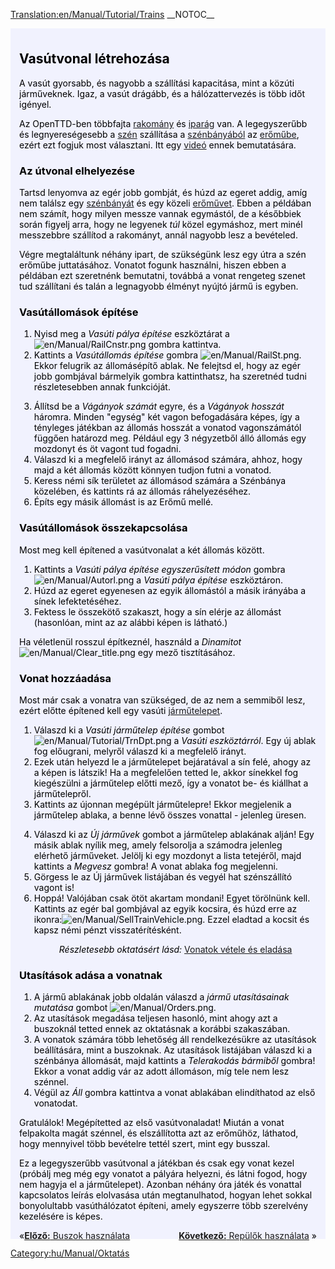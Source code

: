 [[Translation:en/Manual/Tutorial/Trains]]
__NOTOC__
{{en/Tabs|5|3
|hu/Manual/Tutorial/Main Page|1. Játék kezdete<!--
-->|hu/Manual/Tutorial/Buszok|2. Buszok<!--
-->|hu/Manual/Tutorial/Vonatok|3. Vonatok<!--
-->|hu/Manual/Tutorial/Repülők|4. Repülők<!--
-->|hu/Manual/Tutorial/Következtetések|5. Következtetések}}
<div style="padding:.5em 1em 1em 1em; border-top:none; background-color:#f1f2fe; color:#000;">
{{hu/Manual/Tutorial/Oktatás}}
==Vasútvonal létrehozása==
A vasút gyorsabb, és nagyobb a szállítási kapacitása, mint a közúti járműveknek. Igaz, a vasút drágább, és a hálózattervezés is több időt igényel.

Az OpenTTD-ben többfajta [[hu/Manual/Rakomány|rakomány]] és [[hu/Manual/Gazdasági épületek|iparág]] van. A legegyszerűbb és legnyereségesebb a [[hu/Manual/Base Set/Cargos/Szén|szén]] szállítása a [[hu/Manual/Base Set/Industries/Szénbánya|szénbányából]] az [[hu/Manual/Base Set/Industries/Erőmű|erőműbe]], ezért ezt fogjuk most választani. Itt egy [http://www.cs.helsinki.fi/u/ihonkone/ottd_tut.ogg videó] ennek bemutatására.

===Az útvonal elhelyezése===
Tartsd lenyomva az egér jobb gombját, és húzd az egeret addig, amíg nem találsz egy [[hu/Manual/Base Set/Industries/Szénbánya|szénbányát]] és egy közeli [[hu/Manual/Base Set/Industries/Erőmű|erőművet]]. Ebben a példában nem számít, hogy milyen messze vannak egymástól, de a későbbiek során figyelj arra, hogy ne legyenek ''túl'' közel egymáshoz, mert minél messzebbre szállítod a rakományt, annál nagyobb lesz a bevételed.
{{en/Phototable|[[File:en/Manual/Tutorial/Tutorial1.png|400px]]|Erőmű egy közeli szénbányával.|none}}

Végre megtaláltunk néhány ipart, de szükségünk lesz egy útra a szén erőműbe juttatásához. Vonatot fogunk használni, hiszen ebben a példában ezt szeretnénk bemutatni, továbbá a vonat rengeteg szenet tud szállítani és talán a legnagyobb élményt nyújtó jármű is egyben.

===Vasútállomások építése===
{{en/Phototable|[[File:hu/Manual/Railroad Construction.png]]|Normál vasút építése eszköztár.|none|6=:}}
#Nyisd meg a ''Vasúti pálya építése'' eszköztárat a [[File:en/Manual/RailCnstr.png]] gombra kattintva.
#Kattints a ''Vasútállomás építése'' gombra [[File:en/Manual/RailSt.png]]. Ekkor felugrik az állomásépítő ablak. Ne felejtsd el, hogy az egér jobb gombjával bármelyik gombra kattinthatsz, ha szeretnéd tudni részletesebben annak funkcióját.
{{en/Phototable|[[File:hu/Manual/Stationgui.png]]|Vasútállomás kiválasztása ablak.|none|6=:}}
<ol start="3">
<li>Állítsd be a ''Vágányok számát'' egyre, és a ''Vágányok hosszát'' háromra. Minden "egység" két vagon befogadására képes, így a tényleges játékban az állomás hosszát a vonatod vagonszámától függően határozd meg. Például egy 3 négyzetből álló állomás egy mozdonyt és öt vagont tud fogadni.
<li>Válaszd ki a megfelelő irányt az állomásod számára, ahhoz, hogy majd a két állomás között könnyen tudjon futni a vonatod.
<li>Keress némi sík területet az állomásod számára a Szénbánya közelében, és kattints rá az állomás ráhelyezéséhez.
<li>Építs egy másik állomást is az Erőmű mellé.
</ol>
{{en/Phototable|[[File:en/Manual/Tutorial/Tutorial2.png|400px]]|Az állomásaid az ipari létesítmények mellet.|none|6=:}}

===Vasútállomások összekapcsolása===
Most meg kell építened a vasútvonalat a két állomás között.

#Kattints a ''Vasúti pálya építése egyszerűsített módon'' gombra [[File:en/Manual/Autorl.png]] a ''Vasúti pálya építése'' eszköztáron.
#Húzd az egeret egyenesen az egyik állomástól a másik irányába a sínek lefektetéséhez.
#Fektess le összekötő szakaszt, hogy a sín elérje az állomást (hasonlóan, mint az az alábbi képen is látható.) 
{{en/Phototable|[[File:en/Manual/Tutorial/Tutorial3.png|400px]]|Összekapcsolt állomások.|none|6=:}}

Ha véletlenül rosszul építkeznél, használd a ''Dinamitot'' [[File:en/Manual/Clear title.png]] egy mező tisztításához.

===Vonat hozzáadása===
Most már csak a vonatra van szükséged, de az nem a semmiből lesz, ezért előtte építened kell egy vasúti [[hu/Manual/Járműtelepek|járműtelepet]].

#Válaszd ki a ''Vasúti járműtelep építése'' gombot [[File:en/Manual/Tutorial/TrnDpt.png]] a ''Vasúti eszköztárról''. Egy új ablak fog előugrani, melyről válaszd ki a megfelelő irányt.
#Ezek után helyezd le a járműtelepet bejáratával a sín felé, ahogy az a képen is látszik! Ha a megfelelően tetted le, akkor sínekkel fog kiegészülni a járműtelep előtti mező, így a vonatot be- és kiállhat a járműtelepről.
#Kattints az újonnan megépült járműtelepre! Ekkor megjelenik a járműtelep ablaka, a benne lévő összes vonattal - jelenleg üresen.
{{en/Phototable|[[File:hu/Manual/Tutorial/Tutorial4.png|400px]]|A járműtelep ablaka|none|6=:}}
<ol start="4">
<li>Válaszd ki az ''Új járművek'' gombot a járműtelep ablakának alján! Egy másik ablak nyílik meg, amely felsorolja a számodra jelenleg elérhető járműveket. Jelölj ki egy mozdonyt a lista tetejéről, majd kattints a ''Megvesz'' gombra! A vonat ablaka fog megjelenni.
<li>Görgess le az Új járművek listájában és vegyél hat szénszállító vagont is!
<li>Hoppá! Valójában csak ötöt akartam mondani! Egyet törölnünk kell. Kattints az egér bal gombjával az egyik kocsira, és húzd erre az ikonra:[[File:en/Manual/SellTrainVehicle.png]]. Ezzel eladtad a kocsit és kapsz némi pénzt visszatérítésként.
:''Részletesebb oktatásért lásd: '' [[hu/Manual/Vonatok vétele és eladása|Vonatok vétele és eladása]]
</ol>

===Utasítások adása a vonatnak===
#A jármű ablakának jobb oldalán válaszd a ''jármű utasításainak mutatása'' gombot [[File:en/Manual/Orders.png]].
#Az utasítások megadása teljesen hasonló, mint ahogy azt a buszoknál tetted ennek az oktatásnak a korábbi szakaszában.
#A vonatok számára több lehetőség áll rendelkezésükre az utasítások beállítására, mint a buszoknak. Az utasítások listájában válaszd ki a szénbánya állomását, majd kattints a ''Telerakodás bármiből'' gombra! Ekkor a vonat addig vár az adott állomáson, míg tele nem lesz szénnel.
#Végül az ''Áll'' gombra kattintva a vonat ablakában elindíthatod az első vonatodat.

Gratulálok! Megépítetted az első vasútvonaladat! Miután a vonat felpakolta magát szénnel, és elszállította azt az erőműhöz, láthatod, hogy mennyivel több bevételre tettél szert, mint egy busszal.

Ez a legegyszerűbb vasútvonal a játékban és csak egy vonat kezel (próbálj meg még egy vonatot a pályára helyezni, és látni fogod, hogy nem hagyja el a járműtelepet). Azonban néhány óra játék és vonattal kapcsolatos leírás elolvasása után megtanulhatod, hogyan lehet sokkal bonyolultabb vasúthálózatot építeni, amely egyszerre több szerelvény kezelésére is képes. 

<span style="float: left">&laquo;[[hu/Manual/Tutorial/Buszok|'''Előző:''' Buszok használata]]</span>
<span style="float: right">[[hu/Manual/Tutorial/Repülők|'''Következő:''' Repülők használata]] &raquo;</span>
</div>
[[Category:hu/Manual/Oktatás]]